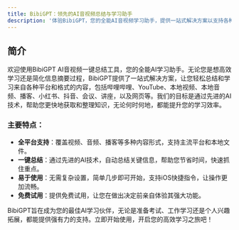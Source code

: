 ```yaml
---
title: BibiGPT：领先的AI音视频总结与学习助手
description: '体验BibiGPT，您的全能AI音视频学习助手，提供一站式解决方案以支持各种平台和格式的内容总结。'
---
```


## 简介

欢迎使用BibiGPT AI音视频一键总结工具，您的全能AI学习助手。无论您是想高效学习还是简化信息摘要过程，BibiGPT提供了一站式解决方案，让您轻松总结和学习来自各种平台和格式的内容，包括哔哩哔哩、YouTube、本地视频、本地音频、播客、小红书、抖音、会议、讲座，以及网页等。我们的目标是通过先进的AI技术，帮助您更快地获取和整理知识，无论何时何地，都能提升您的学习效率。

### 主要特点：

- **全平台支持**：覆盖视频、音频、播客等多种内容形式，支持主流平台和本地文件。
- **一键总结**：通过先进的AI技术，自动总结关键信息，帮助您节省时间，快速抓住重点。
- **易于使用**：无需复杂设置，简单几步即可开始，支持iOS快捷指令，让操作更加流畅。
- **免费试用**：提供免费试用，让您在做出决定前亲自体验其强大功能。

BibiGPT旨在成为您的最佳AI学习伙伴，无论是准备考试、工作学习还是个人兴趣拓展，都能提供强有力的支持。立即开始使用，开启您的高效学习之旅吧！

